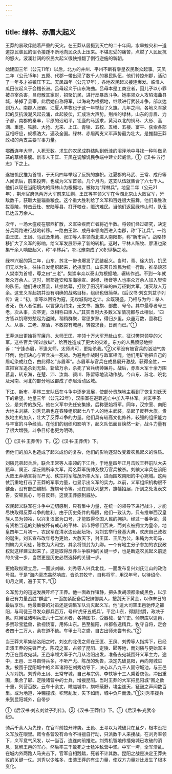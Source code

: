 ```yaml
---
---
---
```

title: 绿林、赤眉大起义
---



王莽的暴政伴随着严重的天灾。在王莽从居摄到灭亡的二十年间，水旱蝗灾和一道道掠民虐民的诏令接踵不断地向民众头上压来。不堪忍受的痛苦，点燃了人民反抗的怒火。波澜壮阔的农民大起义很快推翻了倒行逆施的新朝。

始建国三年（公元11年）以后，北方的并州、平州不断有零星农民聚众起事。天凤二年（公元15年）五原、代郡一带出现了数千人的暴民队伍，他们转掠州郡，活动了一年多才被镇压下去。天凤四年（公元17年），各地农民起义接连爆发。临淮人瓜田仪起义于会稽长洲。吕母起义于山东海曲。吕母本是工商业者，因儿子以小罪被县宰杀害，吕母散其家财，招聚饥民，进行反暴政斗争。她率领众人攻陷海曲县城，杀掉了县宰。此后她自称将军，以海岛为根据地，继续进行武装斗争，部众达到万人。南郡人张霸、江夏人羊牧也于这一年举起了义旗。几年之间，各地义军掀起的反抗浪潮风起云涌，此起彼伏，汇成浩大声势。荆州的绿林，山东的赤眉、力子都，南郡的秦丰，平原的迟昭平，钜鹿的马适求，黄河以北的铜马、大彤、高湖、重连、铁胫、大抢、尤来、上江、青犊、五校、五幡、五楼、富平、获索各部互相呼应，规模浩大，遍及全国。绿林、赤眉两支义军声势最为壮大，是推翻王莽政权的两支主要军事力量。

鄂西连年大旱，人死无数。求生的农民成群结队到低洼的沼泽地中寻找一种叫做凫茈的草根果腹。新市人王匡、王凤在调解饥民争端中建立起威信，①《汉书·五行志》下之上。

遂被饥民推为首领，于天凤四年举起了反抗的旗帜。江夏郡的马武、王常、成丹等人闻讯后，前来投奔，也成为义军首领。几个月内，这支队伍就集合了六七千人。他们以现在当阳境内的绿林山为根据地，被称为“绿林兵”。地皇二年（公元21年），荆州官府派两万大军前来征剿，王匡等率领义军在今湖北京山大败官军，歼敌数千，获取大量辎重粮食。这个重大胜利给了义军和百姓很大鼓舞，他们乘胜攻拔竟陵，转击云杜、安陆等县，打开粮仓，赈济难民。当他们返回绿林山时，队伍已达五万余人。

次年，一场大瘟疫在鄂西扩散，义军染疾而亡者将近半数。将领们经过研究，决定分兵两路进行战略转移。一路由王常、成丹率领向西进入南郡，称“下江兵”。一路由王匡、王凤、马武及朱鲔、张卬等人率领向北进入南阳郡，称“新市兵”。战略转移扩大了义军的影响，给义军发展带来了新的转机。这时，平林人陈牧、廖湛也聚集千余人响应起义，称“平林兵”。鄂北豫南成了义帜纵横之地。

绿林兴起的第二年，山东、苏北一带也爆发了武装起义。当时，青、徐大饥，饥民们无以为生，往往自发组织起来，抢掠度日。山东莒县难民为统一行动，推举琅邪人樊崇为首领，尊之曰“三老”。樊崇率众以泰山为根据地，辗转作战。不到一年就聚众万余人。这时，同郡逢安和东海徐宣、谢禄、杨音等人也率众万余人加入樊崇的队伍。他们进攻莒县，转掠姑幕，打败了田况所率的四万征剿大军，消灭敌人万余。这支义军起初并没有明确的战略目标，组织也很简单。《后汉书·刘玄刘盆子列传》说：“初，崇等以困穷为寇，无攻城徇地之计。众既寝盛，乃相与为约：杀人者死，伤人者偿创。以言辞为约束，无文书、旌旗、部曲、号令。其中最尊者号三老，次从事，次卒吏，泛相称曰臣人。”其实当时大多数义军情况都与此相似，“四方皆以饥寒穷愁起为盗贼，稍稍群聚，常思岁熟，得归乡里。众虽万数，亶称巨人、从事、三老、祭酒，不敢掠有城邑，转掠求食，日阕而已。”①

王莽派出更始将军廉丹、太师王匡，率领十万大军开赴山东，征讨樊崇领导的义军。这些官兵“所过放纵”，给百姓造成了更大的灾难。东方的人民愤怒地控诉：“宁逢赤眉，不逢太师，太师尚可，更始杀我。”②义军没有被官兵的汹汹气势吓倒，他们决心与官兵决一死战。为避免作战时与敌军相混，他们用矿物把自己的眉毛染成红色，由此得名“赤眉军”。赤眉军与官兵在成昌展开激战，获得全胜，一直把官军追杀到无盐，斩敌万余，杀死了官兵统帅廉丹。战后，赤眉大军十余万围莒县，转东海，在楚、沛、汝南、颍川、陈留等地流动作战。今山东、苏北、皖北及河南、河北的部分地区都成了赤眉活动区域。

下江、新市、平林三支队伍在斗争中逐步发展，使部分贵族地主看到了恢复刘氏天下的希望。地皇三年（公元22年），汉宗室在避罪逃亡中加入平林军。刘玄字圣公，是刘秀的族兄。他在义军中先任安集掾，后称更始将军。同年，汉宗室、南阳大地主刘縯、刘秀兄弟也在舂陵组织起七八千人的地主武装，举起了反莽大旗。贵族地主的加入，壮大了反莽斗争的力量。他们具有较高文化修养，较强的组织能力与丰富的斗争经验。在他们的组织和影响下，起义队伍面目焕然一新，战斗力量有了很大增强，斗争目标也更为明确。

①《汉书·王莽传》下。②《汉书·王莽传》下。

但他们的加入也造成了起义成份的复杂，他们的影响逐渐改变着农民起义的性质。

刘縯兄弟起兵后，联合王常等人率领的下江兵，于地皇四年正月击败王莽前队大夫甄阜、属正、梁丘赐所率大军，两名莽军统帅及数万官兵被杀。刘縯又率兵在淯阳大败王莽纳言将军严尤、秩宗将军陈茂所率大军，进而围攻南阳的中心宛城。这两仗沉重地打击了王莽的军事力量，也显示出义军的实力。以前，义军组织机构很不健全，没有部曲编制、旌旗号令等。现在则队列整齐，旗幡招展，所到之处发表文告，安顿民心，号召反莽。这使王莽感到威胁。

农民起义联军在斗争中迫切感到，只有集中力量，在统一的领导下进行战斗，才能尽快取得反莽斗争的胜利。由于历史条件的局限，他们一致认为，只有推举西汉皇族人员为领袖，以兴复汉室为口号，才能取得全国人民的拥护。经过一番争论，最有资格当选的刘縯被怀有戒心的平林、新市将领们否决，而刘玄被拥立为皇帝。地皇四年二月初一，农民军在清水边设起坛场，为刘玄举行登基大典，欢庆自己政权的诞生。刘玄宣布改年号为更始，大赦天下，封王匡、王凤为公，朱鲔为大司马，刘縯为大司徒，陈牧为大司空，其余将领封为九卿。一个有地主分子参加的农民政权就这样建立起来了。这是取得反莽斗争胜利的关键一步，也是断送农民起义前途的关键一步，当然更是历史必然选择的关键一步。

更始政权建立后，一面派刘縯、刘秀等人兴兵北伐，一面发布复兴刘氏江山的政治号召。于是“海内豪杰翕然响应，皆杀其牧守，自称将军，用汉年号，以待诏命。旬月之间，遍于天下。”①

义军势力的迅速发展吓坏了王莽。他一面故作镇静，把头发胡须都染成黑色，以示自己有力量战胜“群盗”，一面加紧配备后妃嫔御美人，搜刮天下黄金，以作末日的最后享乐。他最重要的对策还是调集军队消灭起义军。他“遣大司空王邑驰传之雒阳，与司徒王寻发众郡兵百万，号曰‘虎牙五威兵’，平定山东，得颛封爵，政决于邑。除用征诸明兵法六十三家术者，各持图书，受器械，备军吏。倾府库以遣邑，多赍珍宝猛兽，欲视饶富，用怖山东。邑至雒阳，州郡各选精兵，牧守自将，定会者四十二万人，余在道不绝。车甲士马之盛，自古出师未尝有也。”②

当王莽大军集结洛阳之时，刘玄的北伐之师在王匡、王凤、刘秀等人指挥下，已经击溃王莽的先锋严尤、陈茂之军，占领了昆阳、定陵、郾等地，而刘縯与更始军主力正在围攻宛城。王邑率领大军于六月从洛阳出发，准备去宛城围歼义军主力。途中，王邑、王寻自恃兵多，不听严尤、陈茂的劝告，决定先破昆阳，再向宛城进发。被围于昆阳城中的义军诸将在刘秀劝导下，决心以八九千人固守城池，与王邑大军对抗。刘秀命王凤、王常守城，自己与宗佻、李轶等十三人乘着夜色，冲出重围，集合了郾、定陵诸营中的士兵，增援昆阳。当时王莽的大军把昆阳城“围之数十重，列营百数，云车十余丈，瞰临城中，旗帜蔽野，埃尘连天，钲鼓之声闻数百里。或为地道，冲輣撞城。积弩乱发，矢下如雨，城中负户而汲。”①刘秀率援兵来到昆阳城外，自带步

①《后汉书·刘玄刘盆子列传》。②《汉书·王莽传》下。①《后汉书·光武帝纪》。

骑兵千余人为先锋，在官军前拉开阵势。王邑、王寻以为城破只在旦夕，根本没把义军放在眼里。敕令各营没有命令不得擅自行动，只派数千人来接战。在刘秀率领下，义军意气风发，以一当百，连连向前推进。刘秀机智地传播宛城已攻破的消息，瓦解王邑的军心，然后率三千敢死之士猛冲敌营中坚。中军一垮，全军溃乱。在城内外两路人马夹击下，官军自相践踏，死者不计其数。昆阳之战是决定王莽失败的关键一仗。刘秀以少胜多，击溃王莽的有生力量，使双方力量对比发生了根本变化。